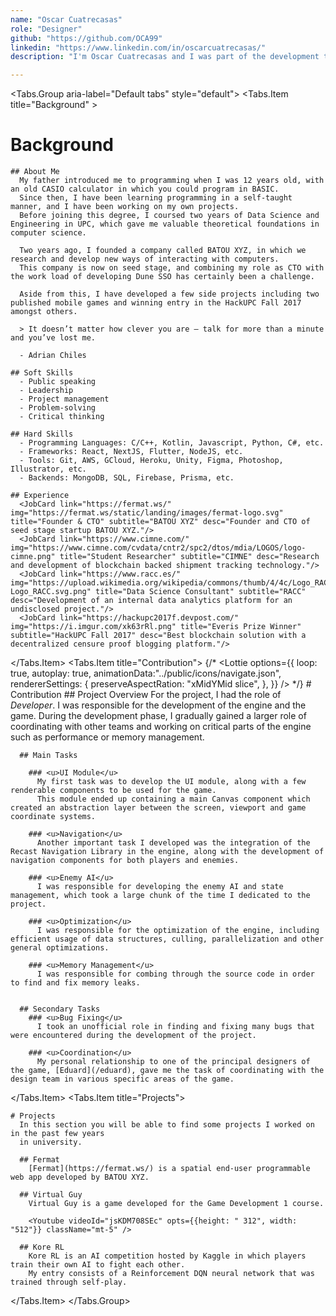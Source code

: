 ```yaml
---
name: "Oscar Cuatrecasas"
role: "Designer"
github: "https://github.com/OCA99"
linkedin: "https://www.linkedin.com/in/oscarcuatrecasas/"
description: "I'm Oscar Cuatrecasas and I was part of the development team in Dune SSO. I have been passionate about programming for a very long time, and this project has been the perfect opportunity to enter the game development world in depth. It has been a roller coaster ride of emotions in which we have all learned and experienced the joy of programming. I am very excited to be part of this project and I hope to be a part of the future of the game industry."

---
```

    


<Tabs.Group aria-label="Default tabs" style="default">
  <Tabs.Item title="Background" >

# Background

    ## About Me
      My father introduced me to programming when I was 12 years old, with an old CASIO calculator in which you could program in BASIC.
      Since then, I have been learning programming in a self-taught manner, and I have been working on my own projects.
      Before joining this degree, I coursed two years of Data Science and Engineering in UPC, which gave me valuable theoretical foundations in computer science.
      
      Two years ago, I founded a company called BATOU XYZ, in which we research and develop new ways of interacting with computers.
      This company is now on seed stage, and combining my role as CTO with the work load of developing Dune SSO has certainly been a challenge.

      Aside from this, I have developed a few side projects including two published mobile games and winning entry in the HackUPC Fall 2017 amongst others.

      > It doesn’t matter how clever you are – talk for more than a minute and you’ve lost me.

      - Adrian Chiles

    ## Soft Skills
      - Public speaking
      - Leadership
      - Project management
      - Problem-solving
      - Critical thinking

    ## Hard Skills
      - Programming Languages: C/C++, Kotlin, Javascript, Python, C#, etc.
      - Frameworks: React, NextJS, Flutter, NodeJS, etc.
      - Tools: Git, AWS, GCloud, Heroku, Unity, Figma, Photoshop, Illustrator, etc.
      - Backends: MongoDB, SQL, Firebase, Prisma, etc.

    ## Experience
      <JobCard link="https://fermat.ws/" img="https://fermat.ws/static/landing/images/fermat-logo.svg" title="Founder & CTO" subtitle="BATOU XYZ" desc="Founder and CTO of seed stage startup BATOU XYZ."/>
      <JobCard link="https://www.cimne.com/" img="https://www.cimne.com/cvdata/cntr2/spc2/dtos/mdia/LOGOS/logo-cimne.png" title="Student Researcher" subtitle="CIMNE" desc="Research and development of blockchain backed shipment tracking technology."/>
      <JobCard link="https://www.racc.es/" img="https://upload.wikimedia.org/wikipedia/commons/thumb/4/4c/Logo_RACC.svg/1200px-Logo_RACC.svg.png" title="Data Science Consultant" subtitle="RACC" desc="Development of an internal data analytics platform for an undisclosed project."/>
      <JobCard link="https://hackupc2017f.devpost.com/" img="https://i.imgur.com/xk63rRl.png" title="Everis Prize Winner" subtitle="HackUPC Fall 2017" desc="Best blockchain solution with a decentralized censure proof blogging platform."/>

  </Tabs.Item>
  <Tabs.Item title="Contribution">
    {/* <Lottie  options={{
        loop: true,
        autoplay: true,
        animationData:"../public/icons/navigate.json",
        rendererSettings: {
          preserveAspectRation: "xMidYMid slice",
        },
      }} /> */}
    # Contribution
      ## Project Overview
        For the project, I had the role of *Developer*. I was responsible for the development of the engine and the game.
        During the development phase, I gradually gained a larger role of coordinating with other teams and working on critical parts of the engine such as performance or memory management.

      ## Main Tasks

        ### <u>UI Module</u>
          My first task was to develop the UI module, along with a few renderable components to be used for the game.
          This module ended up containing a main Canvas component which created an abstraction layer between the screen, viewport and game coordinate systems.

        ### <u>Navigation</u>
          Another important task I developed was the integration of the Recast Navigation Library in the engine, along with the development of navigation components for both players and enemies.

        ### <u>Enemy AI</u>
          I was responsible for developing the enemy AI and state management, which took a large chunk of the time I dedicated to the project.

        ### <u>Optimization</u>
          I was responsible for the optimization of the engine, including efficient usage of data structures, culling, parallelization and other general optimizations.

        ### <u>Memory Management</u>
          I was responsible for combing through the source code in order to find and fix memory leaks.
          

      ## Secondary Tasks
        ### <u>Bug Fixing</u>
          I took an unofficial role in finding and fixing many bugs that were encountered during the development of the project.

        ### <u>Coordination</u>
          My personal relationship to one of the principal designers of the game, [Eduard](/eduard), gave me the task of coordinating with the design team in various specific areas of the game.

  </Tabs.Item>
  <Tabs.Item title="Projects">

    # Projects
      In this section you will be able to find some projects I worked on in the past few years
      in university.

      ## Fermat
        [Fermat](https://fermat.ws/) is a spatial end-user programmable web app developed by BATOU XYZ.

      ## Virtual Guy
        Virtual Guy is a game developed for the Game Development 1 course.

        <Youtube videoId="jsKDM708SEc" opts={{height: " 312", width: "512"}} className="mt-5" />

      ## Kore RL
        Kore RL is an AI competition hosted by Kaggle in which players train their own AI to fight each other.
        My entry consists of a Reinforcement DQN neural network that was trained through self-play.
  </Tabs.Item>
</Tabs.Group>

